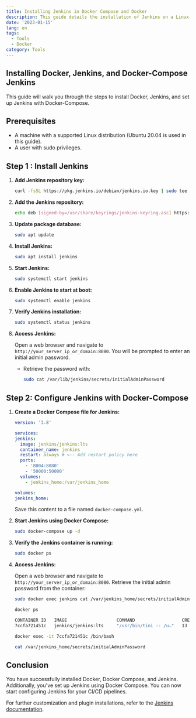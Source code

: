 ```yaml
---
title: Installing Jenkins in Docker Compose and Docker
description: This guide details the installation of Jenkins on a Linux machine.
date: '2023-01-15'
lang: en
tags:
  - Tools
  - Docker
category: Tools
---
```



## Installing Docker, Jenkins, and Docker-Compose Jenkins

This guide will walk you through the steps to install Docker, Jenkins, and set up Jenkins with Docker-Compose.

## Prerequisites

- A machine with a supported Linux distribution (Ubuntu 20.04 is used in this guide).
- A user with sudo privileges.

## Step 1 : Install Jenkins

1. **Add Jenkins repository key:**

   ```sh
   curl -fsSL https://pkg.jenkins.io/debian/jenkins.io.key | sudo tee /usr/share/keyrings/jenkins-keyring.asc > /dev/null
   ```

2. **Add the Jenkins repository:**

   ```sh
   echo deb [signed-by=/usr/share/keyrings/jenkins-keyring.asc] https://pkg.jenkins.io/debian binary/ | sudo tee /etc/apt/sources.list.d/jenkins.list > /dev/null
   ```

3. **Update package database:**

   ```sh
   sudo apt update
   ```

4. **Install Jenkins:**

   ```sh
   sudo apt install jenkins
   ```

5. **Start Jenkins:**

   ```sh
   sudo systemctl start jenkins
   ```

6. **Enable Jenkins to start at boot:**

   ```sh
   sudo systemctl enable jenkins
   ```

7. **Verify Jenkins installation:**

   ```sh
   sudo systemctl status jenkins
   ```

8. **Access Jenkins:**

   Open a web browser and navigate to `http://your_server_ip_or_domain:8080`. You will be prompted to enter an initial admin password.

   - Retrieve the password with:

     ```sh
     sudo cat /var/lib/jenkins/secrets/initialAdminPassword
     ```

## Step 2: Configure Jenkins with Docker-Compose

1. **Create a Docker Compose file for Jenkins:**

   ```yaml
   version: '3.8'

   services:
   jenkins:
     image: jenkins/jenkins:lts
     container_name: jenkins
     restart: always # <-- Add restart policy here
     ports:
       - '8004:8080'
       - '50000:50000'
     volumes:
       - jenkins_home:/var/jenkins_home

   volumes:
   jenkins_home:
   ```

   Save this content to a file named `docker-compose.yml`.

2. **Start Jenkins using Docker Compose:**

   ```sh
   sudo docker-compose up -d
   ```

3. **Verify the Jenkins container is running:**

   ```sh
   sudo docker ps
   ```

4. **Access Jenkins:**

   Open a web browser and navigate to `http://your_server_ip_or_domain:8080`. Retrieve the initial admin password from the container:

   ```sh
   sudo docker exec jenkins cat /var/jenkins_home/secrets/initialAdminPassword
   ```

   ```sh
   docker ps
   ```

   ```sh
   CONTAINER ID   IMAGE                   COMMAND                  CREATED          STATUS                  PORTS                                                                                      NAMES
   7ccfa721451c   jenkins/jenkins:lts     "/usr/bin/tini -- /u…"   13 minutes ago   Up 12 minutes           0.0.0.0:50000->50000/tcp, :::50000->50000/tcp, 0.0.0.0:8004->8080/tcp, :::8004->8080/tcp   jenkins
   ```

   ```sh
   docker exec -it 7ccfa721451c /bin/bash
   ```

   ```sh
   cat /var/jenkins_home/secrets/initialAdminPassword
   ```

## Conclusion

You have successfully installed Docker, Docker Compose, and Jenkins. Additionally, you've set up Jenkins using Docker Compose. You can now start configuring Jenkins for your CI/CD pipelines.

For further customization and plugin installations, refer to the [Jenkins documentation](https://www.jenkins.io/doc/).
